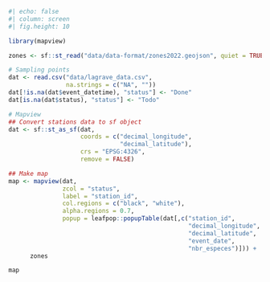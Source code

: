 
```r
#| echo: false
#| column: screen
#| fig.height: 10

library(mapview)

zones <- sf::st_read("data/data-format/zones2022.geojson", quiet = TRUE)

# Sampling points
dat <- read.csv("data/lagrave_data.csv",
                na.strings = c("NA", ""))
dat[!is.na(dat$event_datetime), "status"] <- "Done"
dat[is.na(dat$status), "status"] <- "Todo"

# Mapview
## Convert stations data to sf object
dat <- sf::st_as_sf(dat, 
                    coords = c("decimal_longitude",
                               "decimal_latitude"),
                    crs = "EPSG:4326",
                    remove = FALSE)

## Make map
map <- mapview(dat,
               zcol = "status",
               label = "station_id",
               col.regions = c("black", "white"),
               alpha.regions = 0.7,
               popup = leafpop::popupTable(dat[,c("station_id",
                                                  "decimal_longitude",
                                                  "decimal_latitude",
                                                  "event_date",
                                                  "nbr_especes")])) + 
      zones

map

```
